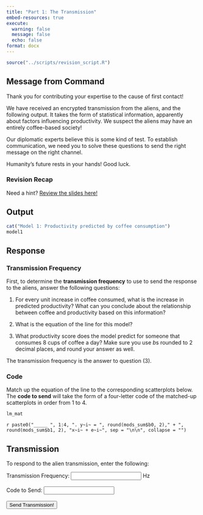 ```yaml
---
title: "Part 1: The Transmission"
embed-resources: true
execute: 
  warning: false
  message: false
  echo: false
format: docx
---
```


```r
source("../scripts/revision_script.R")
```

```{=html}
<script>
var correctAnswer1 = 69.42;
var correctAnswer2 = "BDAC";

function checkAnswers() {
    var answer1 = parseFloat(document.getElementById("answer1").value); // Convert input to number
    var answer2 = document.getElementById("answer2").value;
    
    if (answer1 === correctAnswer1 && answer2 === correctAnswer2) {
        // Link to another page
        window.location.href="https://and-rev.netlify.app/opt3/bbw3";
    } else {
        // Show error message
        alert('No response. Check calculations and try again.');
    }
}
</script>
```
::: callout-tip
## Message from Command

Thank you for contributing your expertise to the cause of first contact!

We have received an encrypted transmission from the aliens, and the following output. It takes the form of statistical information, apparently about factors influencing productivity. We suspect the aliens may have an entirely coffee-based society!

Our diplomatic experts believe this is some kind of test. To establish communication, we need you to solve these questions to send the right message on the right channel.

Humanity's future rests in your hands! Good luck.
:::

### Revision Recap

Need a hint? [Review the slides here!](https://docs.google.com/presentation/d/11RdaC-vg1TZgoLgenjkgaNJ0pZ4j4h1qUmxxmZPmWgM/edit?usp=sharing)

## Output

```r
cat("Model 1: Productivity predicted by coffee consumption")
model1
```

## Response

### Transmission Frequency

First, to determine the **transmission frequency** to use to send the response to the aliens, answer the following questions:

1.  For every unit increase in coffee consumed, what is the increase in predicted productivity? What can you conclude about the relationship between coffee and productivity based on this information?

2.  What is the equation of the line for this model?

3.  What productivity score does the model predict for someone that consumes 8 cups of coffee a day? Make sure you use *b*s rounded to 2 decimal places, and round your answer as well.

The transmission frequency is the answer to question (3).

### Code

Match up the equation of the line to the corresponding scatterplots below. The **code to send** will take the form of a four-letter code of the matched-up scatterplots in order from 1 to 4.

```r
lm_mat
```

`r paste0("_____ ", 1:4, ". y~i~ = ", round(mods_sum$b0, 2)," + ", round(mods_sum$b1, 2), "x~i~ + e~i~", sep = "\n\n", collapse = "")`

## Transmission

To respond to the alien transmission, enter the following:

<label for="answer1">Transmission Frequency:</label> <input type="text" id="answer1" style="color: grey;"> Hz <br><br> <label for="answer2">Code to Send:</label> <input type="text" id="answer2" style="color: grey;"> <br><br> <button onclick="checkAnswers()" class="button">Send Transmission!</button>
